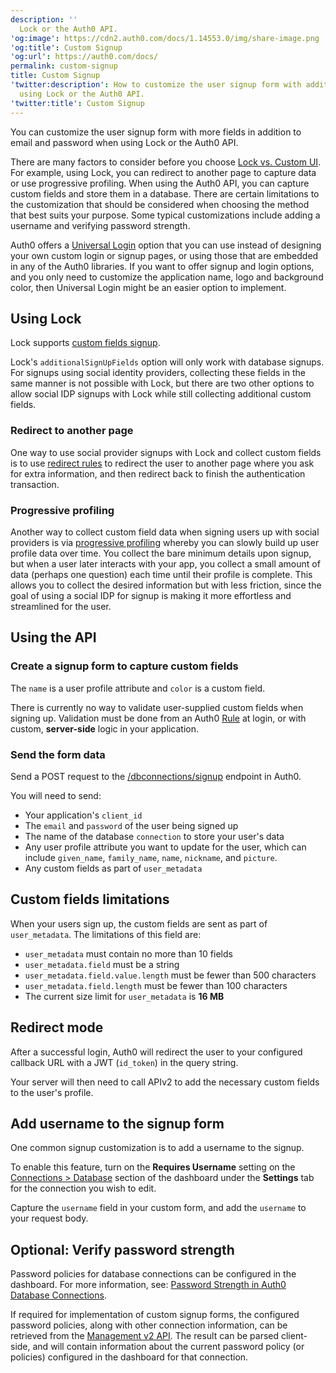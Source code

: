 ```yaml
---
description: ''
  Lock or the Auth0 API.
'og:image': https://cdn2.auth0.com/docs/1.14553.0/img/share-image.png
'og:title': Custom Signup
'og:url': https://auth0.com/docs/
permalink: custom-signup
title: Custom Signup
'twitter:description': How to customize the user signup form with additional fields
  using Lock or the Auth0 API.
'twitter:title': Custom Signup
---
```

You can customize the user signup form with more fields in addition to email and password when using Lock or the Auth0 API.

There are many factors to consider before you choose [Lock vs. Custom UI](/docs/customize/login-pages/classic-login/customize-with-lock-sdk). For example, using Lock, you can redirect to another page to capture data or use progressive profiling. When using the Auth0 API, you can capture custom fields and store them in a database. There are certain limitations to the customization that should be considered when choosing the method that best suits your purpose. Some typical customizations include adding a username and verifying password strength.

<Card title="Universal Login recommended">

Auth0 offers a [Universal Login](/docs/authenticate/login/auth0-universal-login) option that you can use instead of designing your own custom login or signup pages, or using those that are embedded in any of the Auth0 libraries. If you want to offer signup and login options, and you only need to customize the application name, logo and background color, then Universal Login might be an easier option to implement.

</Card>

## Using Lock

Lock supports [custom fields signup](/docs/libraries/lock/lock-configuration).

Lock's `additionalSignUpFields` option will only work with database signups. For signups using social <Tooltip tip="Identity Provider (IdP): Service that stores and manages digital identities." cta="View Glossary" href="/docs/glossary?term=identity+providers">identity providers</Tooltip>, collecting these fields in the same manner is not possible with Lock, but there are two other options to allow social IDP signups with Lock while still collecting additional custom fields.

### Redirect to another page

One way to use social provider signups with Lock and collect custom fields is to use [redirect rules](/docs/customize/rules/redirect-users) to redirect the user to another page where you ask for extra information, and then redirect back to finish the authentication transaction.

### Progressive profiling

Another way to collect custom field data when signing users up with social providers is via [progressive profiling](/docs/manage-users/user-accounts/user-profiles/progressive-profiling) whereby you can slowly build up user profile data over time. You collect the bare minimum details upon signup, but when a user later interacts with your app, you collect a small amount of data (perhaps one question) each time until their profile is complete. This allows you to collect the desired information but with less friction, since the goal of using a social IDP for signup is making it more effortless and streamlined for the user.

## Using the API

### Create a signup form to capture custom fields

The `name` is a user profile attribute and `color` is a custom field.

There is currently no way to validate user-supplied custom fields when signing up. Validation must be done from an Auth0 [Rule](/docs/customize/rules) at login, or with custom, **server-side** logic in your application.

### Send the form data

Send a POST request to the [/dbconnections/signup](https://auth0.com/docs/api/authentication/reference#signup) endpoint in Auth0.

You will need to send:

* Your application's `client_id`
* The `email` and `password` of the user being signed up
* The name of the database `connection` to store your user's data
* Any user profile attribute you want to update for the user, which can include `given_name`, `family_name`, `name`, `nickname`, and `picture`.
* Any custom fields as part of `user_metadata`

## Custom fields limitations

When your users sign up, the custom fields are sent as part of `user_metadata`. The limitations of this field are:

* `user_metadata` must contain no more than 10 fields
* `user_metadata.field` must be a string
* `user_metadata.field.value.length` must be fewer than 500 characters
* `user_metadata.field.length` must be fewer than 100 characters
* The current size limit for `user_metadata` is **16 MB**

## Redirect mode

After a successful login, Auth0 will redirect the user to your configured callback URL with a <Tooltip tip="JSON Web Token (JWT): Standard ID Token format (and often Access Token format) used to represent claims securely between two parties." cta="View Glossary" href="/docs/glossary?term=JWT">JWT</Tooltip> (`id_token`) in the query string.

Your server will then need to call APIv2 to add the necessary custom fields to the user's profile.

## Add username to the signup form

One common signup customization is to add a username to the signup.

To enable this feature, turn on the **Requires Username** setting on the [Connections > Database](https://manage.auth0.com/#/connections/database/) section of the dashboard under the **Settings** tab for the connection you wish to edit.

Capture the `username` field in your custom form, and add the `username` to your request body.

## Optional: Verify password strength

Password policies for database connections can be configured in the dashboard. For more information, see: [Password Strength in Auth0 Database Connections](/docs/authenticate/database-connections/password-strength).

If required for implementation of custom signup forms, the configured password policies, along with other connection information, can be retrieved from the [Management v2 API](https://auth0.com/docs/api/management/v2#!/Connections/get_connections_by_id). The result can be parsed client-side, and will contain information about the current password policy (or policies) configured in the dashboard for that connection.